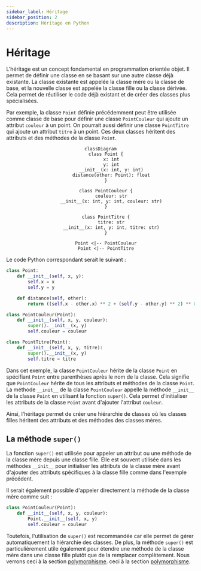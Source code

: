 ```yaml
---
sidebar_label: Héritage
sidebar_position: 2
description: Héritage en Python
---
```


# Héritage

L'héritage est un concept fondamental en programmation orientée objet. Il permet
de définir une classe en se basant sur une autre classe déjà existante. La
classe existante est appelée la classe mère ou la classe de base, et la nouvelle
classe est appelée la classe fille ou la classe dérivée. Cela permet de
réutiliser le code déjà existant et de créer des classes plus spécialisées.

Par exemple, la classe `Point` définie précédemment peut être utilisée comme
classe de base pour définir une classe `PointCouleur` qui ajoute un attribut
`couleur` à un point. On pourrait aussi définir une classe `PointTitre` qui
ajoute un attribut `titre` à un point. Ces deux classes héritent des attributs
et des méthodes de la classe `Point`.

<center>

```mermaid
classDiagram
    class Point {
        x: int
        y: int
        __init__(x: int, y: int)
        distance(other: Point): float
    }

    class PointCouleur {
        couleur: str
        __init__(x: int, y: int, couleur: str)
    }

    class PointTitre {
        titre: str
        __init__(x: int, y: int, titre: str)
    }

    Point <|-- PointCouleur
    Point <|-- PointTitre
```

</center>

Le code Python correspondant serait le suivant :

```python
class Point:
    def __init__(self, x, y):
        self.x = x
        self.y = y

    def distance(self, other):
        return ((self.x - other.x) ** 2 + (self.y - other.y) ** 2) ** 0.5

class PointCouleur(Point):
    def __init__(self, x, y, couleur):
        super().__init__(x, y)
        self.couleur = couleur

class PointTitre(Point):
    def __init__(self, x, y, titre):
        super().__init__(x, y)
        self.titre = titre
```

Dans cet exemple, la classe `PointCouleur` hérite de la classe `Point` en
spécifiant `Point` entre parenthèses après le nom de la classe. Cela signifie
que `PointCouleur` hérite de tous les attributs et méthodes de la classe `Point`.
La méthode `__init__` de la classe `PointCouleur` appelle la méthode `__init__`
de la classe `Point` en utilisant la fonction `super()`. Cela permet d'initialiser
les attributs de la classe `Point` avant d'ajouter l'attribut `couleur`.

Ainsi, l'héritage permet de créer une hiérarchie de classes où les classes
filles héritent des attributs et des méthodes des classes mères.

## La méthode `super()`

La fonction `super()` est utilisée pour appeler un attribut ou une méthode de
la classe mère depuis une classe fille. Elle est souvent utilisée dans les
méthodes `__init__` pour initialiser les attributs de la classe mère avant
d'ajouter des attributs spécifiques à la classe fille comme dans l'exemple
précédent.

Il serait également possible d'appeler directement la méthode de la classe mère
comme suit :

```python
class PointCouleur(Point):
    def __init__(self, x, y, couleur):
        Point.__init__(self, x, y)
        self.couleur = couleur
```

Toutefois, l'utilisation de `super()` est recommandée car elle permet de gérer
automatiquement la hiérarchie des classes. De plus, la méthode `super()` est
particulièrement utile également pour étendre une méthode de la classe mère
dans une classe fille plutôt que de la remplacer complètement. Nous verrons
ceci à la section [polymorphisme](./polymorphisme.md).
ceci à la section [polymorphisme](./polymorphisme.md).
